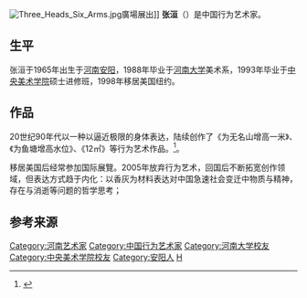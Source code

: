 {{blpsources|time=2011-01-10T22:59:53+00:00}}
[[File:Three_Heads_Six_Arms.jpg|thumb]]廣場展出]]
'''张洹'''（{{bd|1965年|}}）是中国行为艺术家。

== 生平 ==
张洹于1965年出生于[[河南|河南]][[安阳|安阳]]，1988年毕业于[[河南大学|河南大学]]美术系，1993年毕业于[[中央美术学院|中央美术学院]]硕士进修班，1998年移居美国纽约。

==作品==
20世纪90年代以一种以逼近极限的身体表达，陆续创作了《为无名山增高一米》、《为鱼塘增高水位》、《12㎡》等行为艺术作品。<ref>{{cite news | title = 張洹：把香灰請上畫布 | date = 2011-05-27 | url = http://paper.wenweipo.com/2011/05/27/OT1105270008.htm | work = 香港文匯報 | accessdate = 2011-05-27 | archive-url = https://web.archive.org/web/20110531132134/http://paper.wenweipo.com/2011/05/27/OT1105270008.htm | archive-date = 2011-05-31 | dead-url = yes }}</ref>。

移居美国后经常参加国际展覽。2005年放弃行为艺术，回国后不断拓宽创作领域，但表达方式趋于内化：以香灰为材料表达对中国急速社会变迁中物质与精神，存在与消逝等问题的哲学思考；

==参考来源==
{{Reflist}}

{{Authority control}}
{{DEFAULTSORT:Z}}
[[Category:河南艺术家|Category:河南艺术家]]
[[Category:中国行为艺术家|Category:中国行为艺术家]]
[[Category:河南大学校友|Category:河南大学校友]]
[[Category:中央美术学院校友|Category:中央美术学院校友]]
[[Category:安阳人|Category:安阳人]]
[[Category:张姓|H]]